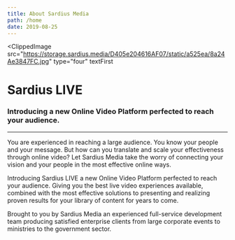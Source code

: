 ```yaml
---
title: About Sardius Media
path: /home
date: 2019-08-25
---
```



<Hero />

<ClippedImage
  src="https://storage.sardius.media/D405e204616AF07/static/a525ea/8a24Ae3847FC.jpg"
  type="four"
  textFirst
>

# Sardius LIVE

### Introducing a new Online Video Platform perfected to reach your audience.

---

You are experienced in reaching a large audience. You know your people and your
message. But how can you translate and scale your effectiveness through online
video? Let Sardius Media take the worry of connecting your vision and your
people in the most effective online ways.

Introducing Sardius LIVE a new Online Video Platform perfected to reach your
audience. Giving you the best live video experiences available, combined with
the most effective solutions to presenting and realizing proven results for your
library of content for years to come.

Brought to you by Sardius Media an experienced full-service development team
producing satisfied enterprise clients from large corporate events to ministries
to the government sector.

</ClippedImage>
